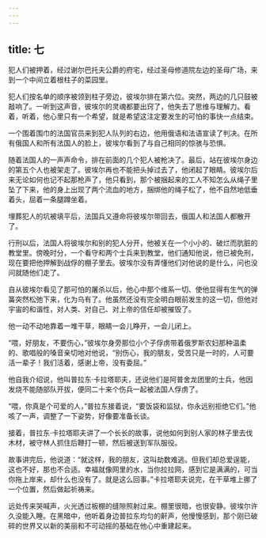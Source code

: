 ```yaml
---
---
---
```

title: 七
---



犯人们被押着，经过谢尔巴托夫公爵的府宅，经过圣母修道院左边的圣母广场，来到一个中间立着根柱子的菜园里。

犯人们按名单的顺序被领到柱子旁边，彼埃尔排在第六位。突然，两边的几只鼓被敲响了。一听到这声音，彼埃尔的灵魂都要出窍了，他失去了思维与理解力。看着，听着，他心里只有一个希望，就是希望这注定要发生的可怕的事快一点结束。

一个围着围巾的法国官员来到犯人队列的右边，他用俄语和法语宣读了判决。在所有俄国人和所有法国人的脸上，彼埃尔看到了与自己相同的惊骇与恐惧。

随着法国人的一声声命令，排在前面的几个犯人被枪决了。最后，站在彼埃尔身边的第五个人也被架走了。彼埃尔再也不能把头掉过去了，他闭起了眼睛。彼埃尔后来无论如何也记不起那枪声了，他只看到，那个被捆起来的工人不知怎么从绳子里坠了下来，他的身上出现了两个流血的地方，捆绑他的绳子松了，他不自然地低垂着头，屈着一条腿蹲坐着。

埋葬犯人的坑被填平后，法国兵又遵命将彼埃尔带回去，俄国人和法国人都散开了。

行刑以后，法国人将彼埃尔和别的犯人分开，他被关在一个小小的、破烂而肮脏的教堂里。傍晚时分，一个看守和两个士兵来到教堂，他们通知他说，他已被免刑，现在要把他押解到战俘的棚子里去。彼埃尔没有弄懂他们对他说的是什么，问也没问就随他们走了。

自从彼埃尔看见了那可怕的屠杀以后，他心中那个维系一切、使他显得有生气的弹簧突然松弛下来，化为乌有了。他虽然还没有完全明白眼前发生的这一切，但他对宇宙的和谐性，对人类、对自己、对上帝的信任却被摧毁了。

他一动不动地靠着一堆干草，眼睛一会儿睁开，一会儿闭上。

“喂，好朋友，不要伤心，”彼埃尔身旁那位小个子俘虏带着俄罗斯农妇那种温柔的、歌唱般的嗓音亲切地对他说，“别伤心，我的朋友，受苦只是一时的，人可要活一辈子！我们活着，感谢上帝，没有委屈。”

他自我介绍说，他叫普拉东·卡拉塔耶夫，还说他们是阿普舍龙团里的士兵，他因发烧不能随部队开拔，便同二十来个伤兵一起被法国人俘虏了。

“喂，你真是个可爱的人，”普拉东接着说，“要饭袋和监狱，你永远别拒绝它们。”他咳了一声，调整了一下姿势，好像要准备长谈。

接着，普拉东·卡拉塔耶夫讲了一个长长的故事，说他如何到别人家的林子里去伐木材，被守林人抓住后鞭打一顿，然后被送到军队服役。

故事讲完后，他说道：“就这样，我的朋友，这叫劫数难逃。但我们却总爱逞能，这也不好，那也不合适。幸福就像网里的水，当你拉拉网，感到它是满满的，可当你拖上岸来，却什么也没有了。就是这么回事。”卡拉塔耶夫说完，在干草堆上挪了一个位置，然后做起祈祷来。

远处传来哭喊声，火光透过板棚的缝隙照射过来。棚里很暗，也很安静。彼埃尔许久没能入睡。在黑暗中，他听着身边普拉东均匀的鼾声，他慢慢感到，那个刚已破碎的世界又以新的美丽和不可动摇的基础在他心中重建起来。